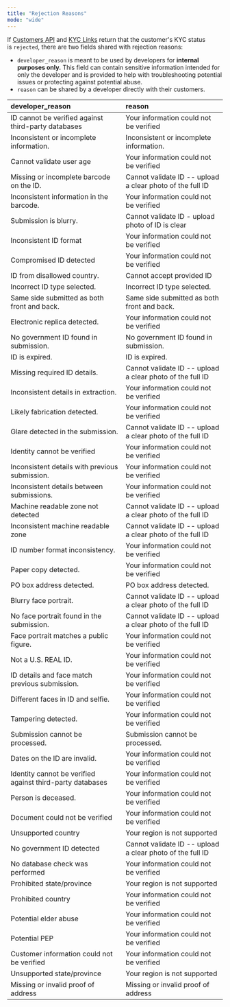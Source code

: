 ```yaml
---
title: "Rejection Reasons"
mode: "wide"
---
```


If [Customers API](/platform/customers/customers/api) and [KYC Links](/platform/customers/customers/kyclinks) return that the customer's KYC status is `rejected`, there are two fields shared with rejection reasons:

- `developer_reason` is meant to be used by developers for **internal purposes only.** This field can contain sensitive information intended for only the developer and is provided to help with troubleshooting potential issues or protecting against potential abuse.
- `reason` can be shared by a developer directly with their customers.

| **developer_reason**                                      | **reason**                                                |
| :-------------------------------------------------------- | :-------------------------------------------------------- |
| ID cannot be verified against third-party databases       | Your information could not be verified                    |
| Inconsistent or incomplete information.                   | Inconsistent or incomplete information.                   |
| Cannot validate user age                                  | Your information could not be verified                    |
| Missing or incomplete barcode on the ID.                  | Cannot validate ID -- upload a clear photo of the full ID |
| Inconsistent information in the barcode.                  | Your information could not be verified                    |
| Submission is blurry.                                     | Cannot validate ID - upload photo of ID is clear          |
| Inconsistent ID format                                    | Your information could not be verified                    |
| Compromised ID detected                                   | Your information could not be verified                    |
| ID from disallowed country.                               | Cannot accept provided ID                                 |
| Incorrect ID type selected.                               | Incorrect ID type selected.                               |
| Same side submitted as both front and back.               | Same side submitted as both front and back.               |
| Electronic replica detected.                              | Your information could not be verified                    |
| No government ID found in submission.                     | No government ID found in submission.                     |
| ID is expired.                                            | ID is expired.                                            |
| Missing required ID details.                              | Cannot validate ID -- upload a clear photo of the full ID |
| Inconsistent details in extraction.                       | Your information could not be verified                    |
| Likely fabrication detected.                              | Your information could not be verified                    |
| Glare detected in the submission.                         | Cannot validate ID -- upload a clear photo of the full ID |
| Identity cannot be verified                               | Your information could not be verified                    |
| Inconsistent details with previous submission.            | Your information could not be verified                    |
| Inconsistent details between submissions.                 | Your information could not be verified                    |
| Machine readable zone not detected                        | Cannot validate ID -- upload a clear photo of the full ID |
| Inconsistent machine readable zone                        | Cannot validate ID -- upload a clear photo of the full ID |
| ID number format inconsistency.                           | Your information could not be verified                    |
| Paper copy detected.                                      | Your information could not be verified                    |
| PO box address detected.                                  | PO box address detected.                                  |
| Blurry face portrait.                                     | Cannot validate ID -- upload a clear photo of the full ID |
| No face portrait found in the submission.                 | Cannot validate ID -- upload a clear photo of the full ID |
| Face portrait matches a public figure.                    | Your information could not be verified                    |
| Not a U.S. REAL ID.                                       | Your information could not be verified                    |
| ID details and face match previous submission.            | Your information could not be verified                    |
| Different faces in ID and selfie.                         | Your information could not be verified                    |
| Tampering detected.                                       | Your information could not be verified                    |
| Submission cannot be processed.                           | Submission cannot be processed.                           |
| Dates on the ID are invalid.                              | Your information could not be verified                    |
| Identity cannot be verified against third-party databases | Your information could not be verified                    |
| Person is deceased.                                       | Your information could not be verified                    |
| Document could not be verified                            | Your information could not be verified                    |
| Unsupported country                                       | Your region is not supported                              |
| No government ID detected                                 | Cannot validate ID -- upload a clear photo of the full ID |
| No database check was performed                           | Your information could not be verified                    |
| Prohibited state/province                                 | Your region is not supported                              |
| Prohibited country                                        | Your information could not be verified                    |
| Potential elder abuse                                     | Your information could not be verified                    |
| Potential PEP                                             | Your information could not be verified                    |
| Customer information could not be verified                | Your information could not be verified                    |
| Unsupported state/province                                | Your region is not supported                              |
| Missing or invalid proof of address                       | Missing or invalid proof of address                       |